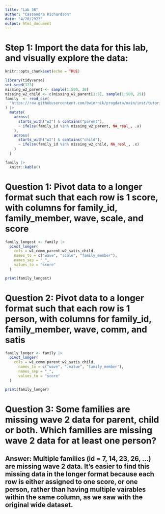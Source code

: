 ```yaml
---
title: "Lab 5B"
author: "Cassandra Richardson"
date: "4/20/2022"
output: html_document
---
```

# Step 1: Import the data for this lab, and visually explore the data:

```r
knitr::opts_chunk$set(echo = TRUE)

library(tidyverse)
set.seed(123)
missing_w2_parent <- sample(1:500, 30)
missing_w2_child <- c(missing_w2_parent[1:5], sample(1:500, 25))
family  <- read_csv(
  "https://raw.githubusercontent.com/bwiernik/progdata/main/inst/tutorials/data/family_data.csv"
) |> 
  mutate(
    across(
      starts_with("w2") & contains("parent"),
      ~ ifelse(family_id %in% missing_w2_parent, NA_real_, .x)
    ),
    across(
      starts_with("w2") & contains("child"),
      ~ ifelse(family_id %in% missing_w2_child, NA_real_, .x)
    )
  )

family |> 
  knitr::kable()
```

# Question 1: Pivot data to a longer format such that each row is 1 score, with columns for family_id, family_member, wave, scale, and score 

```r
family_longest <- family |> 
  pivot_longer(
    cols = w1_comm_parent:w2_satis_child,
    names_to = c("wave", "scale", "family_member"),
    names_sep = "_",
    values_to = "score"
  )

print(family_longest)
```

# Question 2: Pivot data to a longer format such that each row is 1 person, with columns for family_id, family_member, wave, comm, and satis

```r
family_longer <- family |> 
  pivot_longer(
    cols = w1_comm_parent:w2_satis_child,
      names_to = c("wave", ".value", "family_member"),
      names_sep = "_",
      values_to = "score"
  )

print(family_longer)
```

# Question 3: Some families are missing wave 2 data for parent, child or both. Which families are missing wave 2 data for at least one person?

## Answer: Multiple families (id = 7, 14, 23, 26, ...) are missing wave 2 data. It's easier to find this missing data in the longer format because each row is either assigned to one score, or one person, rather than having multiple vairables within the same column, as we saw with the original wide dataset. 